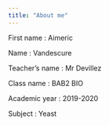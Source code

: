 ```yaml
---
title: "About me"
---
```


First name : Aimeric

Name : Vandescure

Teacher's name : Mr Devillez

Class name : BAB2 BIO 

Academic year : 2019-2020

Subject : Yeast


